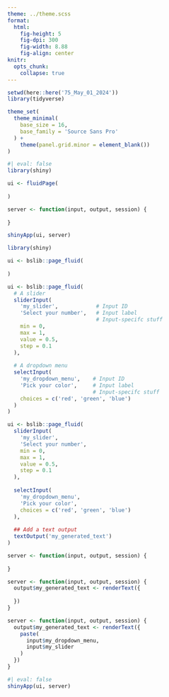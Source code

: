 ```yaml
---
theme: ../theme.scss
format: 
  html: 
    fig-height: 5
    fig-dpi: 300
    fig-width: 8.88
    fig-align: center
knitr: 
  opts_chunk: 
    collapse: true
---
```


```r
setwd(here::here('75_May_01_2024'))
library(tidyverse)

theme_set(
  theme_minimal(
    base_size = 16,
    base_family = 'Source Sans Pro'
  ) +
    theme(panel.grid.minor = element_blank())
) 
```



```r
#| eval: false
library(shiny)

ui <- fluidPage(
  
)

server <- function(input, output, session) {
  
}

shinyApp(ui, server)
```


```r
library(shiny)

ui <- bslib::page_fluid(
  
)
```



```r
ui <- bslib::page_fluid(
  # A slider
  sliderInput(
    'my_slider',            # Input ID
    'Select your number',   # Input label
                            # Input-specifc stuff
    min = 0,
    max = 1,
    value = 0.5,
    step = 0.1
  ),
  
  # A dropdown menu
  selectInput(
    'my_dropdown_menu',    # Input ID
    'Pick your color',     # Input label
                           # Input-specifc stuff
    choices = c('red', 'green', 'blue')
  )
)
```



```r
ui <- bslib::page_fluid(
  sliderInput(
    'my_slider',
    'Select your number',
    min = 0,
    max = 1,
    value = 0.5,
    step = 0.1
  ),
  
  selectInput(
    'my_dropdown_menu',   
    'Pick your color',     
    choices = c('red', 'green', 'blue')
  ),
  
  ## Add a text output
  textOutput('my_generated_text')
)
```



```r
server <- function(input, output, session) {
  
}
```



```r
server <- function(input, output, session) {
  output$my_generated_text <- renderText({
  
  })
}
```



```r
server <- function(input, output, session) {
  output$my_generated_text <- renderText({
    paste(
      input$my_dropdown_menu, 
      input$my_slider
    )
  })
}
```

```r
#| eval: false
shinyApp(ui, server)
```

